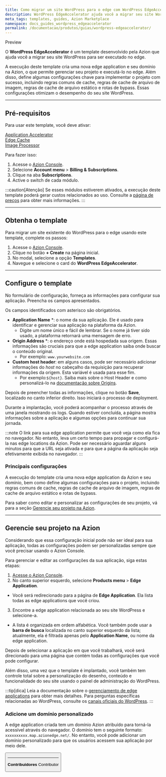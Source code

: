 ```yaml
---
title: Como migrar um site WordPress para o edge com WordPress EdgeAccelerator
description: WordPress EdgeAccelerator ajuda você a migrar seu site WordPress para ser executado no edge.
meta_tags: templates, guides, Azion Marketplace
namespace: docs_guides_wordpress_edgeaccelerator
permalink: /documentacao/produtos/guias/wordpress-edgeaccelerator/
---
```


<Badge variant="accent">
Preview
</Badge>

O **WordPress EdgeAccelerator** é um template desenvolvido pela Azion que ajuda você a migrar seu site WordPress para ser executado no edge.

A execução deste template cria uma nova edge application e seu domínio na Azion, o que permite gerenciar seu projeto e executá-lo no edge. Além disso, define algumas configurações chave para implementar o projeto com sucesso, incluindo regras comuns de cache, regras de cache de arquivo de imagem, regras de cache de arquivo estático e rotas de bypass. Essas configurações otimizam o desempenho do seu site WordPress.

---

## Pré-requisitos

Para usar este template, você deve ativar:

<Badge>[Application Accelerator](/pt-br/documentacao/produtos/build/edge-application/application-accelerator/)</Badge>
<br />
<Badge>[Edge Cache](/pt-br/documentacao/produtos/build/edge-application/edge-cache/)</Badge>
<br />
<Badge>[Image Processor](/pt-br/documentacao/produtos/build/edge-application/image-processor/)</Badge>

Para fazer isso:

1. Acesse o [Azion Console](/en/documentation/products/guides/how-to-access-rtm/).
2. Selecione **Account menu** > **Billing & Subscriptions**.
3. Clique na aba **Subscriptions**.
4. Active o switch de cada módulo.

:::caution[Atenção]
Se esses módulos estiverem ativados, a execução deste template poderá gerar custos relacionados ao uso. Consulte a [página de preços](/pt-br/documentacao/produtos/precos/) para obter mais informações.
:::


---

## Obtenha o template

Para migrar um site existente do WordPress para o edge usando este template, complete os passos:

1. Acesse o [Azion Console](/pt-br/documentacao/produtos/guias/como-acessar-o-rtm/).
2. Clique no botão **+ Create** na página inicial.
3. No modal, selecione a opção **Templates**.
4. Navegue e selecione o card do **WordPress EdgeAccelerator**.

---

## Configure o template

No formulário de configuração, forneça as informações para configurar sua aplicação. Preencha os campos apresentados.

Os campos identificados com asterisco são obrigatórios.

- **Application Name** *: o nome da sua aplicação. Ele é usado para identificar e gerenciar sua aplicação na plataforma da Azion.
   - Digite um nome único e fácil de lembrar. Se o nome já tiver sido usado, a plataforma retornará uma mensagem de erro.
- **Origin Address** *: o endereço onde está hospedada sua origem. Essas informações são cruciais para que a edge application saiba onde buscar o conteúdo original.
   - Por exemplo: `www.yourwebsite.com`
- **Custom host header**: em alguns casos, pode ser necessário adicionar informações do *host* no cabeçalho da requisição para recuperar informações da origem. Esta variável é usada para esse fim.
   - Por exemplo:`${host}`. Saiba mais sobre o Host Header e como personalizá-lo na [documentação sobre Origins](/pt-br/documentacao/produtos/build/edge-application/origins/).

Depois de preencher todas as informações, clique no botão **Save**, localizado no canto inferior direito. Isso iniciará o processo de deployment.

Durante a implantação, você poderá acompanhar o processo através de uma janela mostrando os logs. Quando estiver concluída, a página mostra informações sobre a aplicação e algumas opções para continuar sua jornada.

:::note
O link para sua edge application permite que você veja como ela fica no navegador. No entanto, leva um certo tempo para propagar e configurá-la nas edge locations da Azion. Pode ser necessário aguardar alguns minutos para que a URL seja ativada e para que a página da aplicação seja efetivamente exibida no navegador.
:::

### Principais configurações

A execução do template cria uma nova edge application da Azion e seu domínio, bem como define algumas configurações para o projeto, incluindo regras comuns de cache, regras de cache de arquivo de imagem, regras de cache de arquivo estático e rotas de bypass.

Para saber como editar e personalizar as configurações de seu projeto, vá para a seção [Gerencie seu projeto na Azion](#gerencie-seu-projeto-na-azion).

---

## Gerencie seu projeto na Azion

Considerando que essa configuração inicial pode não ser ideal para sua aplicação, todas as configurações podem ser personalizadas sempre que você precisar usando o Azion Console.

Para gerenciar e editar as configurações da sua aplicação, siga estas etapas:

1. [Acesse o Azion Console](https://console.azion.com/).
2. No canto superior esquerdo, selecione **Products menu** > **Edge Application**.
- Você será redirecionado para a página de **Edge Application**. Ela lista todas as edge applications que você criou.
3. Encontre a edge application relacionada ao seu site WordPress e selecione-a.
- A lista é organizada em ordem alfabética. Você também pode usar a **barra de busca** localizada no canto superior esquerdo da lista; atualmente, ela é filtrada apenas pelo **Application Name**, ou nome da edge application.

Depois de selecionar a aplicação em que você trabalhará, você será direcionado para uma página que contém todas as configurações que você pode configurar.

Além disso, uma vez que o template é implantado, você também tem controle total sobre a personalização do desenho, conteúdo e funcionalidade do seu site usando o painel de administração do WordPress.

:::tip[dica]
Leia a documentação sobre o [gerenciamento de edge applications](/pt-br/documentacao/produtos/build/edge-application/primeiros-passos/) para obter mais detalhes. Para perguntas específicas relacionadas ao WordPress, consulte os [canais oficiais do WordPress](https://wordpress.com/).
:::

### Adicione um domínio personalizado

A edge application criada tem um domínio Azion atribuído para torná-la acessível através do navegador. O domínio tem o seguinte formato: `xxxxxxxxxx.map.azionedge.net/`. No entanto, você pode adicionar um domínio personalizado para que os usuários acessem sua aplicação por meio dele.


<Button href="/pt-br/documentacao/produtos/guias/configurar-dominio/" text="consulte o guia para configurar domínios" variant="secondary" /> 

---


**Contribuidores** <ContributorList>Contributor</ContributorList>

